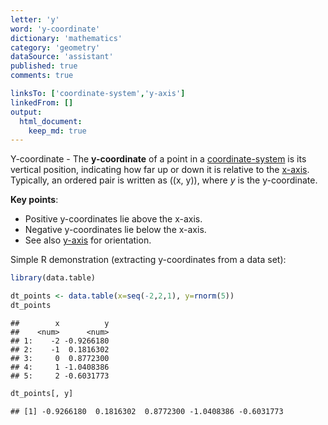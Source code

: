 ```yaml
---
letter: 'y'
word: 'y-coordinate'
dictionary: 'mathematics'
category: 'geometry'
dataSource: 'assistant'
published: true
comments: true

linksTo: ['coordinate-system','y-axis']
linkedFrom: []
output:
  html_document:
    keep_md: true
---
```




<a id="y-coordinate">Y-coordinate</a> - The **y-coordinate** of a point in a [coordinate-system](#coordinate-system) is its vertical position, indicating how far up or down it is relative to the [x-axis](#x-axis). Typically, an ordered pair is written as \((x, y)\), where $y$ is the y-coordinate.

**Key points**:
- Positive y-coordinates lie above the x-axis.
- Negative y-coordinates lie below the x-axis.
- See also [y-axis](#y-axis) for orientation.

Simple R demonstration (extracting y-coordinates from a data set):


``` r
library(data.table)

dt_points <- data.table(x=seq(-2,2,1), y=rnorm(5))
dt_points
```

```
##        x          y
##    <num>      <num>
## 1:    -2 -0.9266180
## 2:    -1  0.1816302
## 3:     0  0.8772300
## 4:     1 -1.0408386
## 5:     2 -0.6031773
```

``` r
dt_points[, y]
```

```
## [1] -0.9266180  0.1816302  0.8772300 -1.0408386 -0.6031773
```
